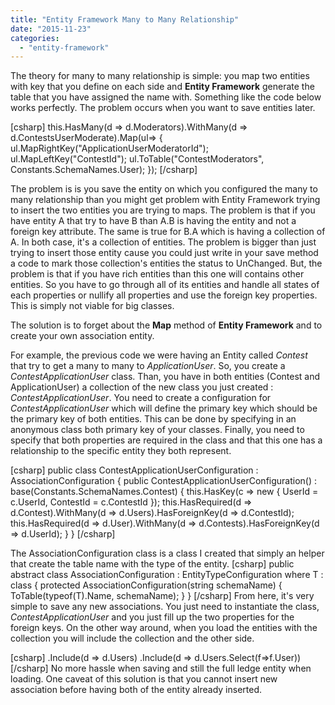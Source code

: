 ```yaml
---
title: "Entity Framework Many to Many Relationship"
date: "2015-11-23"
categories: 
  - "entity-framework"
---
```


The theory for many to many relationship is simple: you map two entities with key that you define on each side and **Entity Framework** generate the table that you have assigned the name with. Something like the code below works perfectly. The problem occurs when you want to save entities later.

\[csharp\] this.HasMany(d => d.Moderators).WithMany(d => d.ContestsUserModerate).Map(ul=> { ul.MapRightKey("ApplicationUserModeratorId"); ul.MapLeftKey("ContestId"); ul.ToTable("ContestModerators", Constants.SchemaNames.User); }); \[/csharp\]

The problem is is you save the entity on which you configured the many to many relationship than you might get problem with Entity Framework trying to insert the two entities you are trying to maps. The problem is that if you have entity A that try to have B than A.B is having the entity and not a foreign key attribute. The same is true for B.A which is having a collection of A. In both case, it's a collection of entities. The problem is bigger than just trying to insert those entity cause you could just write in your save method a code to mark those collection's entities the status to UnChanged. But, the problem is that if you have rich entities than this one will contains other entities. So you have to go through all of its entities and handle all states of each properties or nullify all properties and use the foreign key properties. This is simply not viable for big classes.

The solution is to forget about the **Map** method of **Entity Framework** and to create your own association entity.

For example, the previous code we were having an Entity called _Contest_ that try to get a many to many to _ApplicationUser_. So, you create a _ContestApplicationUser_ class. Than, you have in both entities (Contest and ApplicationUser) a collection of the new class you just created : _ContestApplicationUser_. You need to create a configuration for _ContestApplicationUser_ which will define the primary key which should be the primary key of both entities. This can be done by specifying in an anonymous class both primary key of your classes. Finally, you need to specify that both properties are required in the class and that this one has a relationship to the specific entity they both represent.

\[csharp\] public class ContestApplicationUserConfiguration : AssociationConfiguration<ContestApplicationUser> { public ContestApplicationUserConfiguration() : base(Constants.SchemaNames.Contest) { this.HasKey(c => new { UserId = c.UserId, ContestId = c.ContestId }); this.HasRequired(d => d.Contest).WithMany(d => d.Users).HasForeignKey(d => d.ContestId); this.HasRequired(d => d.User).WithMany(d => d.Contests).HasForeignKey(d => d.UserId); } } \[/csharp\]

The AssociationConfiguration class is a class I created that simply an helper that create the table name with the type of the entity. \[csharp\] public abstract class AssociationConfiguration<T> : EntityTypeConfiguration<T> where T : class { protected AssociationConfiguration(string schemaName) { ToTable(typeof(T).Name, schemaName); } } \[/csharp\] From here, it's very simple to save any new associations. You just need to instantiate the class, _ContestApplicationUser_ and you just fill up the two properties for the foreign keys. On the other way around, when you load the entities with the collection you will include the collection and the other side.

\[csharp\] .Include(d => d.Users) .Include(d => d.Users.Select(f=>f.User)) \[/csharp\] No more hassle when saving and still the full ledge entity when loading. One caveat of this solution is that you cannot insert new association before having both of the entity already inserted.
